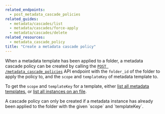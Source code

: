 ```yaml
---
related_endpoints:
  - post_metadata_cascade_policies
related_guides:
  - metadata/cascades/list
  - metadata/cascades/force-apply
  - metadata/cascades/delete
related_resources:
  - metadata_cascade_policy
title: "Create a metadata cascade policy"
---
```

When a metadata template has been applied to a folder, a metadata cascade policy
can be created by calling the  [`POST /metadata_cascade_policies`][e_post] API
endpoint with the `folder_id` of the folder to apply the policy to, and the
`scope` and `templateKey` of metadata template to.

<Samples id='post_metadata_cascade_policies' />

<Message>

  To get the `scope` and `templateKey` for a template, either
  [list all metadata templates][g_list_templates], or
  [list all instances on an file][g_list_instances_item].

</Message>

<Message warning>
  A cascade policy can only be created if a metadata instance has already been
  applied to the folder with the given `scope` and `templateKey`.
</Message>

[e_post]: e://post_metadata_cascade_policies
[g_list_templates]: g://metadata/templates/list
[g_list_instances_item]: g://metadata/instances/list
